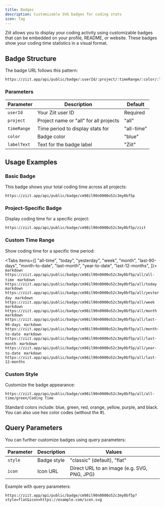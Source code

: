 ```yaml
---
title: Badges
description: Customizable SVG badges for coding stats
icon: Tag
---
```



Ziit allows you to display your coding activity using customizable badges that can be embedded on your profile, README, or website. These badges show your coding time statistics in a visual format.

## Badge Structure

The badge URL follows this pattern:

```
https://ziit.app/api/public/badge/:userId/:project/:timeRange/:color/:labelText?
```

### Parameters

| Parameter   | Description                            | Default    |
| ----------- | -------------------------------------- | ---------- |
| `userId`    | Your Ziit user ID                      | Required   |
| `project`   | Project name or "all" for all projects | "all"      |
| `timeRange` | Time period to display stats for       | "all-time" |
| `color`     | Badge color                            | "blue"     |
| `labelText` | Text for the badge label               | "Ziit"     |

## Usage Examples

### Basic Badge

This badge shows your total coding time across all projects:

```
https://ziit.app/api/public/badge/cm98il90n0000o52c3my0bf5p
```

### Project-Specific Badge

Display coding time for a specific project:

```
https://ziit.app/api/public/badge/cm98il90n0000o52c3my0bf5p/ziit
```

### Custom Time Range

Show coding time for a specific time period:

<Tabs
  items={[
    "all-time",
    "today",
    "yesterday",
    "week",
    "month",
    "last-90-days",
    "month-to-date",
    "last-month",
    "year-to-date",
    "last-12-months",
  ]}>
  <Tab value="all-time">
    ```markdown
    https://ziit.app/api/public/badge/cm98il90n0000o52c3my0bf5p/all/all-time
    ```
  </Tab>
  <Tab value="today">
    ```markdown
    https://ziit.app/api/public/badge/cm98il90n0000o52c3my0bf5p/all/today
    ```
  </Tab>
  <Tab value="yesterday">
    ```markdown
    https://ziit.app/api/public/badge/cm98il90n0000o52c3my0bf5p/all/yesterday
    ```
  </Tab>
  <Tab value="week">
    ```markdown
    https://ziit.app/api/public/badge/cm98il90n0000o52c3my0bf5p/all/week
    ```
  </Tab>
  <Tab value="month">
    ```markdown
    https://ziit.app/api/public/badge/cm98il90n0000o52c3my0bf5p/all/month
    ```
  </Tab>
  <Tab value="last-90-days">
    ```markdown
    https://ziit.app/api/public/badge/cm98il90n0000o52c3my0bf5p/all/last-90-days
    ```
  </Tab>
  <Tab value="month-to-date">
    ```markdown
    https://ziit.app/api/public/badge/cm98il90n0000o52c3my0bf5p/all/month-to-date
    ```
  </Tab>
  <Tab value="last-month">
    ```markdown
    https://ziit.app/api/public/badge/cm98il90n0000o52c3my0bf5p/all/last-month
    ```
  </Tab>
  <Tab value="year-to-date">
    ```markdown
    https://ziit.app/api/public/badge/cm98il90n0000o52c3my0bf5p/all/year-to-date
    ```
  </Tab>
  <Tab value="last-12-months">
    ```markdown
    https://ziit.app/api/public/badge/cm98il90n0000o52c3my0bf5p/all/last-12-months
    ```
  </Tab>
</Tabs>

### Custom Style

Customize the badge appearance:

```
https://ziit.app/api/public/badge/cm98il90n0000o52c3my0bf5p/all/all-time/green/Coding Time
```

<Callout title="Available Colors" type="info">
  Standard colors include: blue, green, red, orange, yellow, purple, and black.
  You can also use hex color codes (without the #).
</Callout>

## Query Parameters

You can further customize badges using query parameters:

| Parameter | Description | Values                                      |
| --------- | ----------- | ------------------------------------------- |
| `style`   | Badge style | "classic" (default), "flat"                 |
| `icon`    | Icon URL    | Direct URL to an image (e.g. SVG, PNG, JPG) |

Example with query parameters:

```
https://ziit.app/api/public/badge/cm98il90n0000o52c3my0bf5p?style=flat&icon=https://example.com/icon.svg
```
